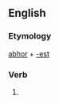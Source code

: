 ==English==

===Etymology===
[[abhor]] + [[-est]]

===Verb===
'''{{PAGENAME}}'''

# {{archaic}} {{second-person singular of|[[abhor]]}}